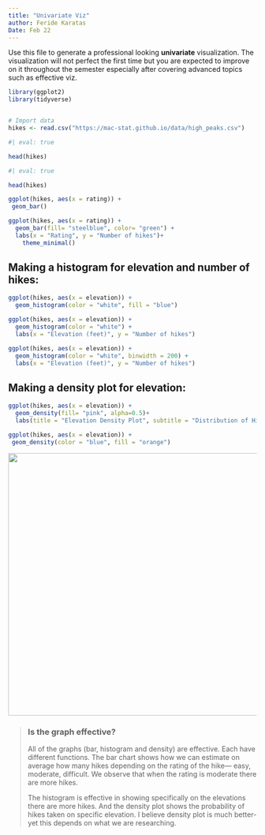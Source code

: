 ```yaml
---
title: "Univariate Viz"
author: Feride Karatas
Date: Feb 22
---
```


Use this file to generate a professional looking **univariate** visualization.
The visualization will not perfect the first time but you are expected to improve on it throughout the semester especially after covering advanced topics such as effective viz.

```r

library(ggplot2)
library(tidyverse)


# Import data
hikes <- read.csv("https://mac-stat.github.io/data/high_peaks.csv")
```

```r
#| eval: true

head(hikes)
```

```r
#| eval: true

head(hikes)
```

```r

ggplot(hikes, aes(x = rating)) +
 geom_bar()
```

```r
ggplot(hikes, aes(x = rating)) +
  geom_bar(fill= "steelblue", color= "green") +
  labs(x = "Rating", y = "Number of hikes")+
    theme_minimal()
```

## **Making a histogram for elevation and number of hikes:**

```r

ggplot(hikes, aes(x = elevation)) +
  geom_histogram(color = "white", fill = "blue") 
```

```r

ggplot(hikes, aes(x = elevation)) +
  geom_histogram(color = "white") +
  labs(x = "Elevation (feet)", y = "Number of hikes")
```

```r

ggplot(hikes, aes(x = elevation)) +
  geom_histogram(color = "white", binwidth = 200) +
  labs(x = "Elevation (feet)", y = "Number of hikes")
```

## **Making a density plot for elevation:**

```r

ggplot(hikes, aes(x = elevation)) +
  geom_density(fill= "pink", alpha=0.5)+
  labs(title = "Elevation Density Plot", subtitle = "Distribution of Hike Elevations")

```

```r

ggplot(hikes, aes(x = elevation)) +
 geom_density(color = "blue", fill = "orange")
```

![](images/Screenshot%202025-02-22%20at%205.09.03%20PM.png){width="532"}

> ### Is the graph effective?
>
> All of the graphs (bar, histogram and density) are effective.
> Each have different functions.
> The bar chart shows how we can estimate on average how many hikes depending on the rating of the hike— easy, moderate, difficult.
> We observe that when the rating is moderate there are more hikes.
>
> The histogram is effective in showing specifically on the elevations there are more hikes.
> And the density plot shows the probability of hikes taken on specific elevation.
> I believe density plot is much better- yet this depends on what we are researching.

